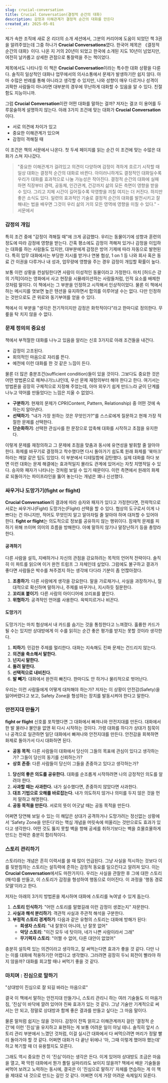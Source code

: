 ```yaml
---
slug: crucial-conversation
title: Crucial Conversation(결정적 순간의 대화)
description: 감정과 이해관계가 결정적 순간의 대화를 만든다
created_at: 2025-05-01
---
```


제가 속한 조직에 새로 온 리더의 소개 세션에서, 그분의 커리어에 도움이 되었던 책 3권을 알려주었는데 그중 하나가 **Crucial Conversations**였다. 한국어 제목은 《결정적 순간의 대화》이다. 나온 지 거의 20년이 되었고 한국에 소개된 지도 10년이 넘었지만, 여전히 날카롭고 상세한 관점으로 통찰력을 주는 책이었다.

제목에서도 나타나듯 이 책은 **Crucial Conversation**이라는 특수한 대화 상황을 다룬다. 솔직히 일상적인 대화나 업무에서의 의사소통에서 문제가 발생하기란 쉽지 않다. 아마 수많은 반례를 통해 아니라고 생각할 수 있지만, 나와 성향이 매우 다르거나 성격이 괴팍한 사람들이 아니라면 대부분의 경우에 무난하게 대화할 수 있음을 알 수 있다. 친절함도 지능이니까.

그럼 **Crucial Conversation**이란 어떤 대화를 말하는 걸까? 저자는 결코 이 용어를 두루뭉술하게 설명하지 않는다. 아래 3가지 조건에 맞는 대화가 **Crucial Conversation**이다.

- 서로 의견에 차이가 있고
- 중요한 이해관계가 있으며
- 감정이 격해질 때

이 조건은 책의 서문에서 나온다. 첫 두세 페이지를 읽는 순간 이 조건에 맞는 수많은 대화가 스쳐 지나갔다.

> "중요한 이해관계가 걸려있고 의견이 다양하며 감정이 격하게 흐르기 시작할 때 일상 대화는 결정적 순간의 대화로 바뀐다. 아이러니하게도 결정적인 대화일수록 우리가 대화를 효과적으로 나눌 가능성은 작아진다. 결정적 순간의 대화에 실패하면 직장부터 경력, 공동체, 인간관계, 건강까지 삶의 모든 측면이 영향을 받을 수 있다. 그리고 지체 시간이 길어질수록 악영향을 끼칠 여지는 더 커진다. 하지만 좋은 소식도 있다. 일련의 효과적인 기술로 결정적 순간의 대화를 발전시키고 잘 해내는 법을 배우면 그것이 우리 삶의 거의 모든 영역에 영향을 미칠 수 있다." - 서문에서

### 감정의 개입

특히 조건 중에 "감정이 격해질 때"에 크게 공감했다. 우리는 동물이기에 성향과 훈련의 정도에 따라 감정에 영향을 받는다. 간혹 평소에도 감정이 격해져 있거나 감정을 이입하는 대화를 하는 사람들도 있지만, 대부분에게 감정은 방어 기제에 따라 자동으로 발현된다. 특히 업무 대화에서는 부당한 지시를 받거나 연봉 협상, 1 on 1 등 나와 회사 혹은 동료 간 이권을 다루거나 내 성과, 업무량에 영향을 주는 경우 감정이 개입할 확률이 높다.

보통 이런 상황을 컨설팅한다면 사람이 이성적인 동물이라고 가정한다. 마치 [허드슨 강의 기적]이라는 영화에서 사고 현장을 시뮬레이션하는 사람들처럼, 인적 요소를 배제한 것처럼 말이다. 이 책에서는 그 부분을 인정하고 시작해서 인상적이었다. 물론 이 책에서 하는 메시지를 엿보면 높은 텐션을 유지하면서 합의를 이루어낼 수는 없다. 다만 인정하는 것만으로도 큰 위로와 동기부여를 얻을 수 있다.

책에서 이 부분을 "생각은 전기적이지만 감정은 화학적이다"라고 한마디로 정의한다. 무릎을 탁 치지 않을 수 없다.

### 문제 정의의 중요성

책에서 부적절한 대화를 나누고 있음을 알리는 신호 3가지로 아래 조건들을 내건다.

- 감정이 고조된다.
- 회의적인 마음으로 자리를 뜬다.
- 예전에 이런 대화를 한 것 같은 느낌이 든다.

물론 더 많은 충분조건(sufficient condition)들이 있을 것이다. 그보다도 중요한 것은 어떤 방법론으로 헤쳐나가느냐인데, 우선 문제 재정의부터 해야 한다고 한다. 여기서는 방법론을 굉장히 구체적으로 지정해 주었는데, 아마 외우기 쉽게 만드느라 굳이 단계를 나누고 약어를 만들었다는 느낌은 지울 수 없었다.

- **구분하기**: 현재의 문제가 CPR(Content, Pattern, Relationship) 중 어떤 것에 속하는지 알아낸다.
- **선택하기**: "내가 가장 원하는 것은 무엇인가?"를 스스로에게 질문하고 현재 가장 적절한 문제를 선택한다.
- **단순화하기**: 선택한 관심사를 한 문장으로 압축해 대화를 시작하고 초점을 유지한다.

이렇게 문제를 재정의하고 그 문제에 초점을 맞춤과 동시에 유연성을 발휘할 줄 알아야 한다. 화제를 바꾸기로 결정하고 착수했다면 다시 돌아가기 쉽도록 원래 화제를 '북마크' 하라는 깨알 같은 팁도 있었다. 이 부분에서 디테일함에 감탄했다. 실제 대화를 하다 보면 이런 대화는 문제 해결에는 효과적일지 몰라도 관계에 있어서는 자칫 치명적일 수 있다. 승자와 패자가 나타나는 것처럼 보일 수 있기 때문이다. 이런 측면에서 원래의 화제로 되돌아가는 파이프라인을 뚫어 놓는다는 개념은 꽤나 신선했다.

### 싸우거나 도망가기(fight or flight)

**Crucial Conversation**의 결과에 따라 승자와 패자가 있다고 가정한다면, 전략적으로 서로는 싸우거나(Fight) 도망가는(Flight) 선택을 할 수 있다. 협상의 도구로서 이게 나쁘다는 건 아니지만, 적어도 무엇인지 알고 알아차릴 줄 알아야 하며 대처할 수 있어야 한다. **fight or flight**는 의도적으로 정보를 공유하지 않는 행위이다. 잠재적 문제를 피하기 위해 쓰이며 의미의 흐름을 방해한다. 아예 말하지 않기나 말장난하기 등을 총망라한다.

#### 공격하기

다른 사람을 설득, 지배하거나 자신의 관점을 강요하려는 목적의 언어적 전략이다. 솔직히 이 파트를 읽으며 이거 완전 트럼프 그 자체인데 싶었다. 그럼에도 불구하고 결과가 좋다면 사람들은 박수를 쳐주겠지 하는 생각에 다다라 기분이 좀 언짢아졌다.

1. **조종하기**: 다른 사람에게 생각을 강요한다. 말을 가로채거나, 사실을 과장하거나, 절대적으로 확신하며 말하거나, 주제를 바꾸거나, 지시하듯 질문한다.
2. **꼬리표 붙이기**: 다른 사람의 아이디어에 꼬리표를 붙인다.
3. **위협하기**: 공격적인 언어를 사용한다. 윽박지르거나 비꼰다.

#### 도망가기

도망가기는 마치 협상에서 내 카드를 숨기는 것을 통칭한다고 느껴졌다. 훌륭한 카드가 될 수는 있지만 상대방에게 이 수를 읽히는 순간 좋은 평가를 받지는 못할 것이라 생각한다.

1. **피하기**: 민감한 주제를 멀리한다. 대화는 지속해도 진짜 문제는 건드리지 않는다.
2. **의견을 축소해서 말한다.**
3. **넌지시 말한다.**
4. **돌려 말한다.**
5. **선택적으로 내비친다.**
6. **발 빼기**: 대화에서 완전히 빠진다. 한마디도 안 하거나 물리적으로 벗어난다.

우리는 이런 사람들에게 어떻게 대처해야 하는가? 저자는 이 상황이 안전감(Safety)을 잃어버렸다고 보고, Safety Zone을 형성하는 장치를 발동시켜야 한다고 말한다.

### 안전지대 만들기

**fight or flight** 신호를 포착했다면 그 대화에서 빠져나와 안전지대를 만든다. 대화에서 한 발 물러나 불안을 없앤 뒤 다시 시작하는 것이다. 가령 대화를 하다가 상대가 침묵이나 공격으로 일관하면 일단 대화에서 빠져나와 안전지대를 만든다. 안전감을 회복하면 화제로 돌아가서 다시 대화하면 된다.

- **공동 목적**: 다른 사람들이 대화에서 당신이 그들의 목표에 관심이 있다고 생각하는가? 그들이 당신의 동기를 신뢰하는가?
- **상호 존중**: 다른 사람들이 당신이 그들을 존중하고 있다고 생각하는가?

1. **당신의 좋은 의도를 공유한다.** 대화를 순조롭게 시작하려면 나의 긍정적인 의도를 알려야 한다.
2. **사과할 때는 사과한다.** 내가 실수했다면, 존중하지 않았다면 사과한다.
3. **대조 기법으로 오해를 바로잡는다.** 내가 의도하지 않거나 의미를 두지 않은 것을 먼저 말하고 해명한다.
4. **공동 목적을 만든다.** 서로의 뜻이 어긋날 때는 공동 목적을 만든다.

어쩌면 당연해 보일 수 있는 이 해답은 상대가 공격하거나 도망가려는 정신없는 상황에서 'Safety Zone을 만든다'라는 핵심 개념을 머릿속에 떠올리는 것만으로도 효과가 있다고 생각한다. 어떤 것도 뚫지 못할 벽을 향해 공세를 취하기보다는 벽을 흐물흐물하게 만드는 전략은 충분히 합리적이다.

### 스토리 관리하기

스토리라는 개념은 흔히 이력서를 쓸 때 많이 언급된다. 그냥 사실을 적시하는 것보다 이를 뒷받침하는 스토리는 설득력에 준하는 감정적 동요를 일으킨다고 알려져 있다. 이는 **Crucial Conversation**에서도 마찬가지다. 우리는 사실을 관찰한 후 그에 대한 스토리(해석)를 만들고, 이 스토리가 감정을 형성하여 행동으로 이어진다. 이 과정을 '행동 경로 모델'이라고 한다.

저자는 아래의 3가지 방법론을 제시하며 대화에 스토리를 녹여낼 수 있게 돕는다.

1. **스토리 인식하기**: "어떤 스토리를 말했길래 이런 감정이 생겼는지" 자문한다.
2. **사실과 해석 분리하기**: 객관적 사실과 주관적 해석을 구분한다.
3. **부정적 스토리 경계하기**: 다음과 같은 유형의 스토리는 대화에 방해가 된다:
   - **희생자 스토리**: "내 잘못이 아니야, 난 잘못 없어"
   - **악당 스토리**: "이건 모두 네 탓이야, 네가 나쁜 사람이라서 그래"
   - **무기력자 스토리**: "어쩔 수 없어, 다른 대안이 없었어"

충분히 설득력 있는 의견이라고 생각하고, 잘 써먹는다면 효과가 좋을 것 같다. 다만 나는 이를 대화에 적용하기란 어렵다고 생각했다. 그러려면 굉장히 두뇌 회전이 빨라야 하지 않을까? 대화를 회고할 때나 써먹기 좋을 것 같다.

### 마치며 : 진심으로 말하기

"상대방이 진심으로 잘 되길 바라는 마음으로"

결국 이 책에서 말하는 안전지대 만들기니, 스토리 관리니 하는 여러 기술들도 이 마음가짐, '진심'이 바닥에 깔려 있어야 진짜 효과가 있는 것 같다. 그냥 기술만 기계적으로 써서는 안 되고, 정말로 상대방과 함께 좋은 결과를 만들고 싶다는 그 마음 말이다.

물론 말처럼 쉽지는 않을 것이다. 감정이 잔뜩 얽히고 이해관계까지 걸린 '결정적 순간'에 이런 '진심'을 유지하고 표현하는 게 보통 어려운 일이 아닐 테니. 솔직히 앞서 스토리 관리 부분에서 느꼈던 것처럼, 이걸 실시간 대화에서 다 써먹으려면 머리가 정말 빨리 돌아가야 할 것 같다. 어쩌면 대화가 다 끝난 뒤에나 '아, 그때 이렇게 했어야 했는데' 하고 복기할 때 더 유용할지도 모른다.

그래도 역시 중요한 건 이 '진심'이라는 생각은 든다. 이게 있어야 상대방도 조금은 마음을 열고, 꽉 막힌 대화에서 뭔가 풀릴 실마리라도 보이지 않을까? 책에서 배운 기술들을 써먹어 보려고 노력하는 동시에, 결국은 이 '진심으로 말하기' 자체를 연습하는 게 이 책을 제대로 내 것으로 만드는 길인 것 같다. 어쩌면 이게 가장 어려운 숙제일지 모른다.
